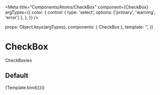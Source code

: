 
<Meta
  title="Components/Atoms/CheckBox"
  component={CheckBox}
  argTypes={{
    color: {
      control: { type: 'select', options: ['primary', 'warning', 'error'] },
    },
  }}
/>

  props: Object.keys(argTypes),
  components: { CheckBox },
  template: '<CheckBox :label="label" :color="color" />',
})

# CheckBox

CheckBoxies

## Default

<Canvas>
  <Story
    name="Default"
    args={{
      label: 'チェックボックスのテキスト',
      color: 'primary',
    }}
  >
    {Template.bind({})}
  </Story>
</Canvas>

<ArgsTable story="Default" />
